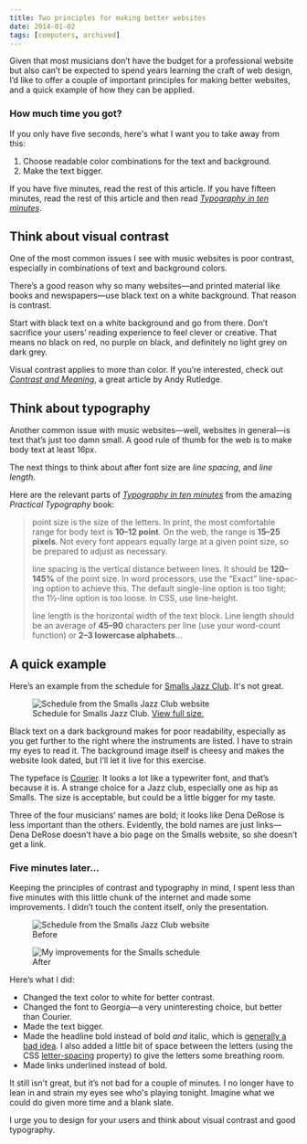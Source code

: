 ```yaml
---
title: Two principles for making better websites
date: 2014-01-02
tags: [computers, archived]
---
```


Given that most musicians don’t have the budget for a professional website but also can’t be expected to spend years learning the craft of web design, I’d like to offer a couple of important principles for making better websites, and a quick example of how they can be applied.

### How much time you got?
If you only have five seconds, here's what I want you to take away from this:

1. Choose readable color combinations for the text and background.
2. Make the text bigger.

If you have five minutes, read the rest of this article. If you have fifteen minutes, read the rest of this article and then read *[Typography in ten minutes](http://practicaltypography.com/typography-in-ten-minutes.html)*.

## Think about visual contrast

One of the most common issues I see with music websites is poor contrast, especially in combinations of text and background colors.

There’s a good reason why so many websites—and printed material like books and newspapers—use black text on a white background. That reason is contrast.

Start with black text on a white background and go from there. Don’t sacrifice your users’ reading experience to feel clever or creative. That means no black on red, no purple on black, and definitely no light grey on dark grey.

Visual contrast applies to more than color. If you’re interested, check out *[Contrast and Meaning](http://alistapart.com/article/contrastandmeaning)*, a great article by Andy Rutledge.

## Think about typography

Another common issue with music websites—well, websites in general—is text that’s just too damn small. A good rule of thumb for the web is to make body text at least 16px.

The next things to think about after font size are *line spacing*, and *line length*.

Here are the relevant parts of *[Typography in ten minutes](http://practicaltypography.com/typography-in-ten-minutes.html)* from the amazing *Practical Typography* book:

> point size is the size of the let­ters. In print, the most com­fort­able range for body text is **10–12 point**. On the web, the range is **15–25 pixels**. Not every font ap­pears equal­ly large at a giv­en point size, so be pre­pared to ad­just as necessary.
>
> line spacing is the ver­ti­cal dis­tance be­tween lines. It should be **120–145%** of the point size. In word proces­sors, use the “Exact” line-spac­ing op­tion to achieve this. The de­fault sin­gle-line op­tion is too tight; the 1½-line op­tion is too loose. In CSS, use line-height.
>
> line length is the hor­i­zon­tal width of the text block. Line length should be an av­er­age of **45–90** characters per line (use your word-count func­tion) or **2–3 low­er­case alphabets**&hellip;




## A quick example

Here’s an example from the schedule for [Smalls Jazz Club](http://www.smallsjazzclub.com/). It's not great.


<figure>
    <Image src={SmallsBefore} alt="Schedule from the Smalls Jazz Club website" />
    <figcaption>Schedule for Smalls Jazz Club. <a href="2014-01-02-two-principles-for-making-better-websites/smalls-before.jpg">View full size.</a></figcaption>
</figure>

Black text on a dark background makes for poor readability, especially as you get further to the right where the instruments are listed. I have to strain my eyes to read it. The background image itself is cheesy and makes the website look dated, but I’ll let it live for this exercise.

The typeface is [Courier](http://en.wikipedia.org/wiki/Courier_(typeface)). It looks a lot like a typewriter font, and that’s because it is. A strange choice for a Jazz club, especially one as hip as Smalls. The size is acceptable, but could be a little bigger for my taste.

Three of the four musicians’ names are bold; it looks like Dena DeRose is less important than the others. Evidently, the bold names are just links—Dena DeRose doesn’t have a bio page on the Smalls website, so she doesn’t get a link.

### Five minutes later...
Keeping the principles of contrast and typography in mind, I spent less than five minutes with this little chunk of the internet and made some improvements. I didn’t touch the content itself, only the presentation.

<div class="wide">
  <figure class="half">
    <Image src={SmallsBefore} alt="Schedule from the Smalls Jazz Club website" />
    <figcaption>Before</figcaption>
  </figure>
  <figure class="half">
    <Image src={SmallsAfter} alt="My improvements for the Smalls schedule" />
    <figcaption>After</figcaption>
  </figure>
</div>

Here’s what I did:

* Changed the text color to white for better contrast.
* Changed the font to Georgia—a very uninteresting choice, but better than Courier.
* Made the text bigger.
* Made the headline bold instead of bold *and* italic, which is [generally a bad idea](http://practicaltypography.com/bold-or-italic.html). I also added a little bit of space between the letters (using the <abbr>CSS</abbr> [letter-spacing](https://developer.mozilla.org/en-US/docs/Web/CSS/letter-spacing) property) to give the letters some breathing room.
* Made links underlined instead of bold.

It still isn't great, but it’s not bad for a couple of minutes. I no longer have to lean in and strain my eyes see who's playing tonight. Imagine what we could do given more time and a blank slate.

I urge you to design for your users and think about visual contrast and good typography.
